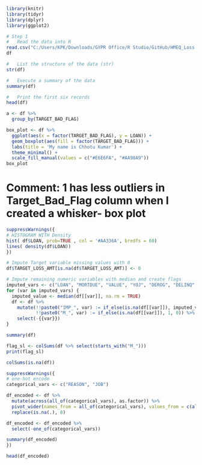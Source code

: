 ```{r}
library(knitr)
library(tidyr)
library(dplyr)
library(ggplot2)
```


```{r}
# Step 1
#	Read the data into R
read.csv("C:/Users/KPK/Downloads/GYPR Office/R Studio/GitHub/HMEQ_Loss.csv") -> df
df
```


```{r}
#	List the structure of the data (str)
str(df)
```


```{r}
#	Execute a summary of the data
summary(df)
```


```{r}
#	Print the first six records
head(df)
```


```{r}
a <- df %>% 
  group_by(TARGET_BAD_FLAG)
```


```{r}
box_plot <- df %>%
  ggplot(aes(x = factor(TARGET_BAD_FLAG), y = LOAN)) +
  geom_boxplot(aes(fill = factor(TARGET_BAD_FLAG))) +
  labs(title = 'My name is Chhotu Kumar') + 
  theme_minimal() +
  scale_fill_manual(values = c("#E6E6FA", "#AA98A9")) 
box_plot
```

# Comment: 1 has less outliers in Target_Bad_Flag column when I created a whisker- box plot

```{r}
suppressWarnings({
# HISTOGRAM WITH Density
hist( df$LOAN, prob=TRUE , col = '#AA336A', bredfs = 60) 
lines( density(df$LOAN)) 
})
```


```{r}
# Impute Target variable missing values with 0
df$TARGET_LOSS_AMT[is.na(df$TARGET_LOSS_AMT)] <- 0

# Impute remaining numeric variables with median and create flags
imputed_vars <- c("LOAN", "MORTDUE", "VALUE", "YOJ", "DEROG", "DELINQ", "CLAGE", "NINQ", "CLNO", "DEBTINC")
for (var in imputed_vars) {
  imputed_value <- median(df[[var]], na.rm = TRUE)
  df <- df %>%
    mutate(!!paste0("IMP_", var) := if_else(is.na(df[[var]]), imputed_value, df[[var]]),
           !!paste0("M_", var) := if_else(is.na(df[[var]]), 1, 0)) %>%
    select(-{{var}})
}

summary(df)
```


```{r}
flag_sl <- colSums(df %>% select(starts_with("M_")))
print(flag_sl)
```


```{r}
colSums(is.na(df))
```


```{r}
suppressWarnings({ 
# one-hot encode
categorical_vars <- c("REASON", "JOB")

df_encoded <- df %>%
  mutate(across(all_of(categorical_vars), as.factor)) %>%
  pivot_wider(names_from = all_of(categorical_vars), values_from = c(all_of(categorical_vars)), values_fn = length, names_prefix = "FLAG_") %>%
  replace(is.na(.), 0)

df_encoded <- df_encoded %>%
  select(-one_of(categorical_vars))

summary(df_encoded)
})
```


```{r}
head(df_encoded)
```


